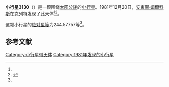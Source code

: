 {{Infobox planet
| bgcolour = #FFFFC0
| name = 3130 Hillary
| symbol = 
| image = 
| caption = 
| discovery = yes
| discovery_ref = 
| discoverer = [[安東寧·姆爾科斯|安東寧·姆爾科斯]]
| discovery_site = [[克列特|克列特]] 
| discovered = 1981年12月20日
| designations = yes
| mp_name = 
| named_after = 
| alt_names = 1981 YO/ 1969 TB / 1980 KO1
| mp_category = [[主带小行星|主带小行星]]
| orbit_ref = <ref name="a">[http://ssd.jpl.nasa.gov/sbdb.cgi?sstr=3130 3130 Hillary] {{Wayback|url=http://ssd.jpl.nasa.gov/sbdb.cgi?sstr=3130 |date=20200917233832 }}，小行星數據庫瀏覽器（JPL Small-Body Database Browser）－[[美国国家航空航天局|美国国家航空航天局]]喷气推进实验室</ref>
| epoch = 2456400.5 (2013年4月18日更新)
| aphelion = {{convert|2.9600257|AU|km|3|abbr=on|lk=out}}
| perihelion = {{convert|1.9713927|AU|km|3|abbr=on}}
| semimajor = {{convert|2.4657092|AU|km|3|abbr=on}}
| eccentricity = 0.2004764
| period = 1414.20118 [[日|日]]<br />3.87[[儒略年|儒略年]]
| avg_speed = 
| inclination = 4.21606
| asc_node = 109.79859
| mean_anomaly = 
| arg_peri = 244.57757
| satellites = 
| physical_characteristics = yes
| dimensions = 
| mass = 
| density = 
| surface_grav = 
| escape_velocity = 
| sidereal_day = 
| axial_tilt = 
| pole_ecliptic_lat = 
| pole_ecliptic_lon = 
| albedo = 
| temperatures= 
| temp_name1 = 
| mean_temp_1 = 
| max_temp_1 = 
| temp_name2 = 
| max_temp_2 = 
| spectral_type = 
| abs_magnitude = 244.57757
}}

'''小行星3130'''（{{lang-en|3130 Hillary}}）是一颗围绕[[太阳|太阳]][[公转|公转]]的[[小行星|小行星]]。1981年12月20日，[[安東寧·姆爾科斯|安東寧·姆爾科斯]]在克列特发现了此天体<ref name="a" /><ref>{{cite news|title=小行星列表|url=http://cfa-www.harvard.edu/iau/lists/NumberedMPs.txt|accessdate=2013-07-08|newspaper=哈佛大学|archive-date=2008-05-17|archive-url=https://web.archive.org/web/20080517010638/http://cfa-www.harvard.edu/iau/lists/NumberedMPs.txt|dead-url=no}}</ref>。

这颗小行星的[[绝对星等|绝对星等]]为244.57757等<ref name="a" />。

==参考文献==
{{reflist}}
{{Minor Planet Number|[[小行星3129|小行星3129]]|[[小行星3131|小行星3131]]}}

{{小天体}}

[[Category:小行星带天体|Category:小行星带天体]]
[[Category:1981年发现的小行星|Category:1981年发现的小行星]]

{{asteroid-stub}}